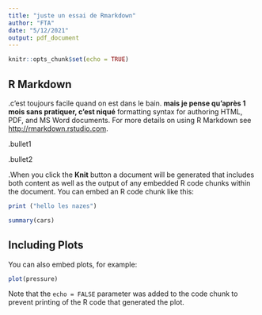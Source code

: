 ```yaml
---
title: "juste un essai de Rmarkdown"
author: "FTA"
date: "5/12/2021"
output: pdf_document
---
```


```r
knitr::opts_chunk$set(echo = TRUE)
```

## R Markdown

.c'est toujours facile quand on est dans le bain. **mais je pense qu'après 1 mois sans pratiquer, c'est niqué** formatting syntax for authoring HTML, PDF, and MS Word documents. For more details on using R Markdown see <http://rmarkdown.rstudio.com>.  

.bullet1  

.bullet2  

.When you click the **Knit** button a document will be generated that includes both content as well as the output of any embedded R code chunks within the document. You can embed an R code chunk like this:  
```r
print ("hello les nazes")
```


```r
summary(cars)
```

## Including Plots

You can also embed plots, for example:

```r
plot(pressure)
```

Note that the `echo = FALSE` parameter was added to the code chunk to prevent printing of the R code that generated the plot.
